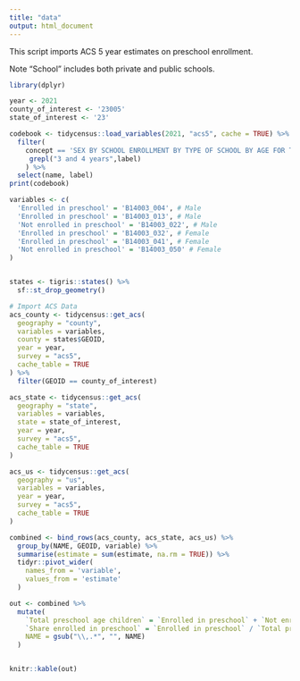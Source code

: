 ```yaml
---
title: "data"
output: html_document
---
```


This script imports ACS 5 year estimates on preschool enrollment.

Note "School" includes both private and public schools.

```r
library(dplyr)

year <- 2021
county_of_interest <- '23005' 
state_of_interest <- '23'

codebook <- tidycensus::load_variables(2021, "acs5", cache = TRUE) %>% 
  filter(
    concept == 'SEX BY SCHOOL ENROLLMENT BY TYPE OF SCHOOL BY AGE FOR THE POPULATION 3 YEARS AND OVER',
     grepl("3 and 4 years",label)
    ) %>% 
  select(name, label)
print(codebook)

```

```r
variables <- c(
  'Enrolled in preschool' = 'B14003_004', # Male
  'Enrolled in preschool' = 'B14003_013', # Male
  'Not enrolled in preschool' = 'B14003_022', # Male
  'Enrolled in preschool' = 'B14003_032', # Female
  'Enrolled in preschool' = 'B14003_041', # Female
  'Not enrolled in preschool' = 'B14003_050' # Female
)


states <- tigris::states() %>% 
  sf::st_drop_geometry() 

# Import ACS Data
acs_county <- tidycensus::get_acs(
  geography = "county",
  variables = variables,
  county = states$GEOID,
  year = year,
  survey = "acs5",
  cache_table = TRUE
) %>% 
  filter(GEOID == county_of_interest)

acs_state <- tidycensus::get_acs(
  geography = "state",
  variables = variables,
  state = state_of_interest,
  year = year,
  survey = "acs5",
  cache_table = TRUE
)

acs_us <- tidycensus::get_acs(
  geography = "us",
  variables = variables,
  year = year,
  survey = "acs5",
  cache_table = TRUE
)

combined <- bind_rows(acs_county, acs_state, acs_us) %>% 
  group_by(NAME, GEOID, variable) %>%
  summarise(estimate = sum(estimate, na.rm = TRUE)) %>%
  tidyr::pivot_wider(
    names_from = 'variable',
    values_from = 'estimate'
  )

out <- combined %>% 
  mutate(
    `Total preschool age children` = `Enrolled in preschool` + `Not enrolled in preschool`,
    `Share enrolled in preschool` = `Enrolled in preschool` / `Total preschool age children`,
    NAME = gsub("\\,.*", "", NAME)
  ) 


knitr::kable(out)
```